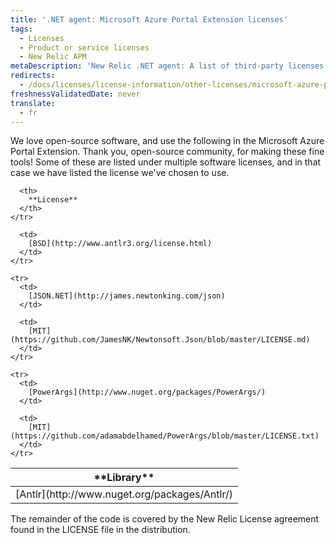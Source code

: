 ```yaml
---
title: '.NET agent: Microsoft Azure Portal Extension licenses'
tags:
  - Licenses
  - Product or service licenses
  - New Relic APM
metaDescription: 'New Relic .NET agent: A list of third-party licenses we use in the Microsoft Azure portal extension.'
redirects:
  - /docs/licenses/license-information/other-licenses/microsoft-azure-portal-extension-licenses
freshnessValidatedDate: never
translate:
  - fr
---
```


We love open-source software, and use the following in the Microsoft Azure Portal Extension. Thank you, open-source community, for making these fine tools! Some of these are listed under multiple software licenses, and in that case we have listed the license we've chosen to use.

<table>
  <thead>
    <tr>
      <th width={200}>
        **Library**
      </th>

      <th>
        **License**
      </th>
    </tr>
  </thead>

  <tbody>
    <tr>
      <td>
        [Antlr](http://www.nuget.org/packages/Antlr/)
      </td>

      <td>
        [BSD](http://www.antlr3.org/license.html)
      </td>
    </tr>

    <tr>
      <td>
        [JSON.NET](http://james.newtonking.com/json)
      </td>

      <td>
        [MIT](https://github.com/JamesNK/Newtonsoft.Json/blob/master/LICENSE.md)
      </td>
    </tr>

    <tr>
      <td>
        [PowerArgs](http://www.nuget.org/packages/PowerArgs/)
      </td>

      <td>
        [MIT](https://github.com/adamabdelhamed/PowerArgs/blob/master/LICENSE.txt)
      </td>
    </tr>
  </tbody>
</table>

The remainder of the code is covered by the New Relic License agreement found in the LICENSE file in the distribution.
